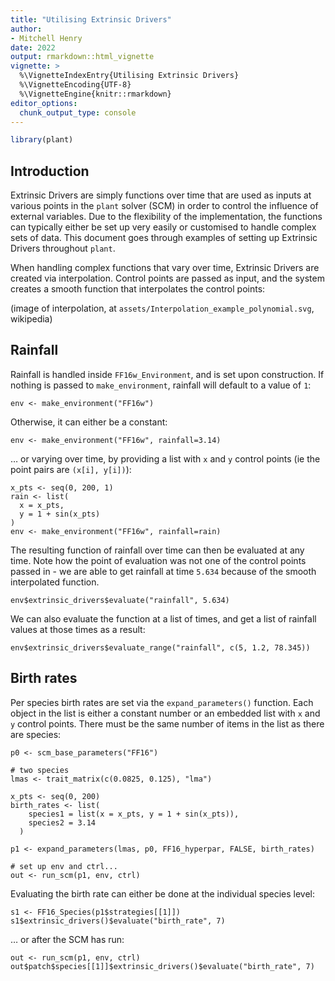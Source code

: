 ```yaml
---
title: "Utilising Extrinsic Drivers"
author: 
- Mitchell Henry
date: 2022
output: rmarkdown::html_vignette
vignette: >
  %\VignetteIndexEntry{Utilising Extrinsic Drivers}
  %\VignetteEncoding{UTF-8}
  %\VignetteEngine{knitr::rmarkdown}
editor_options: 
  chunk_output_type: console
---
```

```r
library(plant)
```

## Introduction 

Extrinsic Drivers are simply functions over time that are used as inputs at various points in the `plant` solver (SCM) in order to control the influence of
external variables. Due to the flexibility of the implementation, the functions can typically either be set up very easily or customised to handle complex
sets of data. This document goes through examples of setting up Extrinsic Drivers throughout `plant`.

When handling complex functions that vary over time, Extrinsic Drivers are created via interpolation. Control points are passed as input, and the 
system creates a smooth function that interpolates the control points:

(image of interpolation, at `assets/Interpolation_example_polynomial.svg`, wikipedia)

## Rainfall
Rainfall is handled inside `FF16w_Environment`, and is set upon construction. If nothing is passed to `make_environment`, rainfall
will default to a value of `1`:
```
env <- make_environment("FF16w")
```
Otherwise, it can either be a constant:
```
env <- make_environment("FF16w", rainfall=3.14)
```
... or varying over time, by providing a list with `x` and `y` control points (ie the point pairs are `(x[i], y[i])`):
```
x_pts <- seq(0, 200, 1)
rain <- list(
  x = x_pts,
  y = 1 + sin(x_pts)
)
env <- make_environment("FF16w", rainfall=rain)
```
The resulting function of rainfall over time can then be evaluated at any time. Note how the point of evaluation was not one of the control points passed in - we
are able to get rainfall at time `5.634` because of the smooth interpolated function.
```
env$extrinsic_drivers$evaluate("rainfall", 5.634)
```
We can also evaluate the function at a list of times, and get a list of rainfall values at those times as a result:
```
env$extrinsic_drivers$evaluate_range("rainfall", c(5, 1.2, 78.345))
```

## Birth rates
Per species birth rates are set via the `expand_parameters()` function. Each object in the list is either a constant number or an embedded list with `x` and `y` control points. There must be the same number of items in the list as there are species:
```
p0 <- scm_base_parameters("FF16")
  
# two species
lmas <- trait_matrix(c(0.0825, 0.125), "lma")

x_pts <- seq(0, 200)
birth_rates <- list(
    species1 = list(x = x_pts, y = 1 + sin(x_pts)),
    species2 = 3.14
  )
  
p1 <- expand_parameters(lmas, p0, FF16_hyperpar, FALSE, birth_rates)

# set up env and ctrl...
out <- run_scm(p1, env, ctrl)
```
Evaluating the birth rate can either be done at the individual species level:
```
s1 <- FF16_Species(p1$strategies[[1]])
s1$extrinsic_drivers()$evaluate("birth_rate", 7)
```
... or after the SCM has run:
```
out <- run_scm(p1, env, ctrl)
out$patch$species[[1]]$extrinsic_drivers()$evaluate("birth_rate", 7)
```